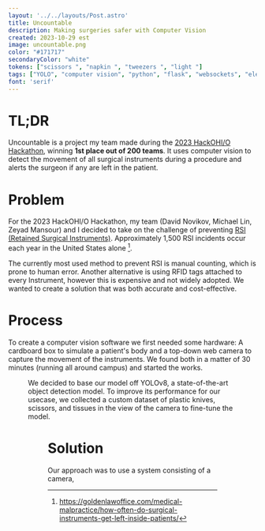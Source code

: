 ```yaml
---
layout: '../../layouts/Post.astro'
title: Uncountable
description: Making surgeries safer with Computer Vision
created: 2023-10-29 est
image: uncountable.png
color: "#171717"
secondaryColor: "white"
tokens: ["scissors ", "napkin ", "tweezers ", "light "]
tags: ["YOLO", "computer vision", "python", "flask", "websockets", "electron.js", "machine learning", "web dev", "hackathon"]
font: 'serif'
---
```


# TL;DR
Uncountable is a project my team made during the [2023 HackOHI/O Hackathon](https://hack.osu.edu/2023), winning **1st place out of 200 teams**. It uses computer vision to detect the movement of all surgical instruments during a procedure and alerts the surgeon if any are left in the patient.

# Problem

For the 2023 HackOHI/O Hackathon, my team (David Novikov, Michael Lin, Zeyad Mansour) and I decided to take on the challenge of preventing [RSI (Retained Surgical Instruments)](https://en.wikipedia.org/wiki/Retained_surgical_instruments). Approximately 1,500 RSI incidents occur each year in the United States alone [^1].

The currently most used method to prevent RSI is manual counting, which is prone to human error. Another alternative is using RFID tags attached to every Instrument, however this is expensive and not widely adopted. We wanted to create a solution that was both accurate and cost-effective.

# Process

To create a computer vision software we first needed some hardware: A cardboard box to simulate a patient's body and a top-down web camera to capture the movement of the instruments. We found both in a matter of 30 minutes (running all around campus) and started the works.

<Figure filenames={["uncountable-system.jpeg"]} alt="Uncountable hardware photo: a cardboard box to simulate a patient and a webcam mounted on a tripod" height="500" caption="Our setup"/>

We decided to base our model off YOLOv8, a state-of-the-art object detection model. To improve its performance for our usecase, we collected a custom dataset of plastic knives, scissors, and tissues in the view of the camera to fine-tune the model.

<Figure filenames={["uncountable-knife.jpg", "uncountable-scissors.jpg", "uncountable-tissue.jpg"]} alt="Examples from our dataset" caption="Plastic knife, scissors, and tissue captures from our dataset"/>

# Solution

Our approach was to use a system consisting of a camera, 

<YouTube videoId="QB0wInJyydk" />

[^1]: https://goldenlawoffice.com/medical-malpractice/how-often-do-surgical-instruments-get-left-inside-patients/
